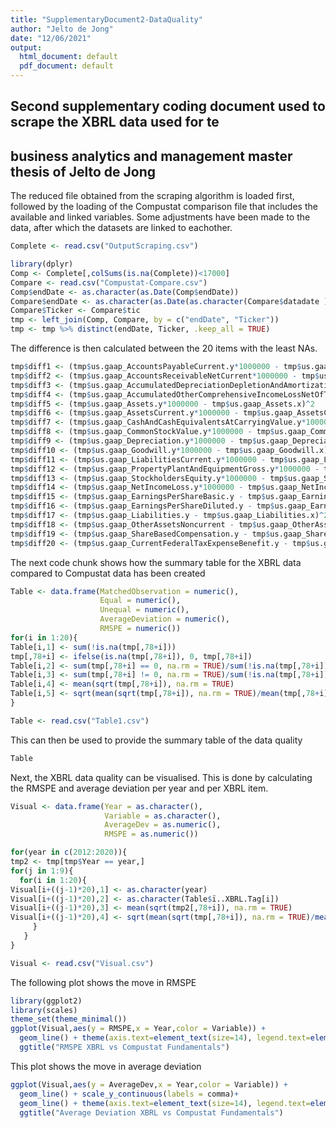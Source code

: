 ```yaml
---
title: "SupplementaryDocument2-DataQuality"
author: "Jelto de Jong"
date: "12/06/2021"
output:
  html_document: default
  pdf_document: default
---
```


## Second supplementary coding document used to scrape the XBRL data used for te 
## business analytics and management master thesis of Jelto de Jong

The reduced file obtained from the scraping algorithm is loaded first, followed by the loading of the Compustat comparison file that includes the available and linked variables. Some adjustments have been made to the data, after which the datasets are linked to eachother.

```r
Complete <- read.csv("OutputScraping.csv")

library(dplyr)
Comp <- Complete[,colSums(is.na(Complete))<17000]
Compare <- read.csv("Compustat-Compare.csv")
Comp$endDate <- as.character(as.Date(Comp$endDate))
Compare$endDate <- as.character(as.Date(as.character(Compare$datadate ),format="%Y%m%d"))
Compare$Ticker <- Compare$tic
tmp <- left_join(Comp, Compare, by = c("endDate", "Ticker"))
tmp <- tmp %>% distinct(endDate, Ticker, .keep_all = TRUE)
```

The difference is then calculated between the 20 items with the least NAs. 
```r
tmp$diff1 <- (tmp$us.gaap_AccountsPayableCurrent.y*1000000 - tmp$us.gaap_AccountsPayableCurrent.x)^2
tmp$diff2 <- (tmp$us.gaap_AccountsReceivableNetCurrent*1000000 - tmp$us.gaap_AccountsReceivableNetCurrent^2)
tmp$diff3 <- (tmp$us.gaap_AccumulatedDepreciationDepletionAndAmortizationPropertyPlantAndEquipment.y *1000000 - tmp$us.gaap_AccumulatedDepreciationDepletionAndAmortizationPropertyPlantAndEquipment.x)^2
tmp$diff4 <- (tmp$us.gaap_AccumulatedOtherComprehensiveIncomeLossNetOfTax.y*1000000 - tmp$us.gaap_AccumulatedOtherComprehensiveIncomeLossNetOfTax.x)^2 
tmp$diff5 <- (tmp$us.gaap_Assets.y*1000000 - tmp$us.gaap_Assets.x)^2 
tmp$diff6 <- (tmp$us.gaap_AssetsCurrent.y*1000000 - tmp$us.gaap_AssetsCurrent.x)^2
tmp$diff7 <- (tmp$us.gaap_CashAndCashEquivalentsAtCarryingValue.y*1000000 - tmp$us.gaap_CashAndCashEquivalentsAtCarryingValue.x)^2
tmp$diff8 <- (tmp$us.gaap_CommonStockValue.y*1000000 - tmp$us.gaap_CommonStockValue.x)^2
tmp$diff9 <- (tmp$us.gaap_Depreciation.y*1000000 - tmp$us.gaap_Depreciation.x)^2
tmp$diff10 <- (tmp$us.gaap_Goodwill.y*1000000 - tmp$us.gaap_Goodwill.x)^2
tmp$diff11 <- (tmp$us.gaap_LiabilitiesCurrent.y*1000000 - tmp$us.gaap_LiabilitiesCurrent.x)^2
tmp$diff12 <- (tmp$us.gaap_PropertyPlantAndEquipmentGross.y*1000000 - tmp$us.gaap_PropertyPlantAndEquipmentGross.x)^2
tmp$diff13 <- (tmp$us.gaap_StockholdersEquity.y*1000000 - tmp$us.gaap_StockholdersEquity.x)^2
tmp$diff14 <- (tmp$us.gaap_NetIncomeLoss.y*1000000 - tmp$us.gaap_NetIncomeLoss.x)^2
tmp$diff15 <- (tmp$us.gaap_EarningsPerShareBasic.y - tmp$us.gaap_EarningsPerShareBasic.x)^2
tmp$diff16 <- (tmp$us.gaap_EarningsPerShareDiluted.y - tmp$us.gaap_EarningsPerShareDiluted.y)^2
tmp$diff17 <- (tmp$us.gaap_Liabilities.y - tmp$us.gaap_Liabilities.x)^2
tmp$diff18 <- (tmp$us.gaap_OtherAssetsNoncurrent - tmp$us.gaap_OtherAssetsNoncurrent^2)
tmp$diff19 <- (tmp$us.gaap_ShareBasedCompensation.y - tmp$us.gaap_ShareBasedCompensation.x)^2
tmp$diff20 <- (tmp$us.gaap_CurrentFederalTaxExpenseBenefit.y - tmp$us.gaap_CurrentFederalTaxExpenseBenefit.x)^2
```

The next code chunk shows how the summary table for the XBRL data compared to Compustat data has been created
```r
Table <- data.frame(MatchedObservation = numeric(),
                    Equal = numeric(),
                    Unequal = numeric(),
                    AverageDeviation = numeric(),
                    RMSPE = numeric())
for(i in 1:20){
Table[i,1] <- sum(!is.na(tmp[,78+i]))  
tmp[,78+i] <- ifelse(is.na(tmp[,78+i]), 0, tmp[,78+i])
Table[i,2] <- sum(tmp[,78+i] == 0, na.rm = TRUE)/sum(!is.na(tmp[,78+i]))
Table[i,3] <- sum(tmp[,78+i] != 0, na.rm = TRUE)/sum(!is.na(tmp[,78+i]))
Table[i,4] <- mean(sqrt(tmp[,78+i]), na.rm = TRUE)
Table[i,5] <- sqrt(mean(sqrt(tmp[,78+i]), na.rm = TRUE)/mean(tmp[,78+i]))*100
}
```

```r
Table <- read.csv("Table1.csv")
```

This can then be used to provide the summary table of the data quality
```r
Table
```
Next, the XBRL data quality can be visualised. This is done by calculating the RMSPE and average deviation per year and per XBRL item.
```r
Visual <- data.frame(Year = as.character(),
                     Variable = as.character(),
                     AverageDev = as.numeric(),
                     RMSPE = as.numeric())

for(year in c(2012:2020)){
tmp2 <- tmp[tmp$Year == year,]
for(j in 1:9){
  for(i in 1:20){
Visual[i+((j-1)*20),1] <- as.character(year)
Visual[i+((j-1)*20),2] <- as.character(Table$ï..XBRL.Tag[i])
Visual[i+((j-1)*20),3] <- mean(sqrt(tmp2[,78+i]), na.rm = TRUE)
Visual[i+((j-1)*20),4] <- sqrt(mean(sqrt(tmp[,78+i]), na.rm = TRUE)/mean(tmp[,78+i]))*100
     }
   }
}

```

```r
Visual <- read.csv("Visual.csv")
```

The following plot shows the move in RMSPE
```r
library(ggplot2)
library(scales)
theme_set(theme_minimal())
ggplot(Visual,aes(y = RMSPE,x = Year,color = Variable)) + 
  geom_line() + theme(axis.text=element_text(size=14), legend.text=element_text(size=14)) +
  ggtitle("RMSPE XBRL vs Compustat Fundamentals")
```

This plot shows the move in average deviation
```r
ggplot(Visual,aes(y = AverageDev,x = Year,color = Variable)) + 
  geom_line() + scale_y_continuous(labels = comma)+ 
  geom_line() + theme(axis.text=element_text(size=14), legend.text=element_text(size=14))+
  ggtitle("Average Deviation XBRL vs Compustat Fundamentals")
```

